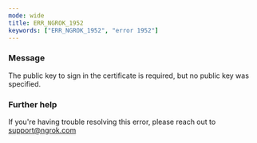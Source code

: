 ```yaml
---
mode: wide
title: ERR_NGROK_1952
keywords: ["ERR_NGROK_1952", "error 1952"]
---
```


### Message

The public key to sign in the certificate is required, but no public key was specified.

### Further help

If you're having trouble resolving this error, please reach out to [support@ngrok.com](mailto:support@ngrok.com?subject=Help%20with%20ERR_NGROK_1952)

